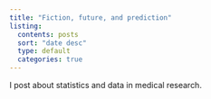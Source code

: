 ```yaml
---
title: "Fiction, future, and prediction"
listing: 
  contents: posts
  sort: "date desc"
  type: default
  categories: true
---
```


I post about statistics and data in medical research.